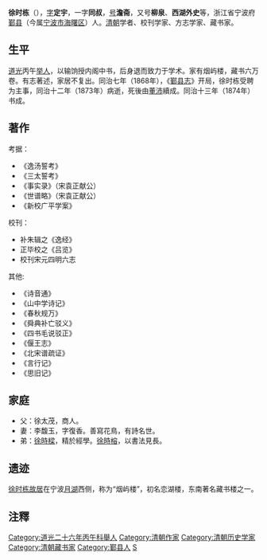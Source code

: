 '''徐时栋'''（{{bd|1814年||1873年|catIdx=X徐}}），[[表字|字]]'''定宇'''，一字'''同叔'''，[[号|号]]'''澹斋'''，又号'''柳泉'''、'''西湖外史'''等，浙江省宁波府[[鄞县|鄞县]]（今属[[宁波市|宁波市]][[海曙区|海曙区]]）人。[[清朝|清朝]]学者、校刊学家、方志学家、藏书家。

== 生平 ==
[[道光|道光]]丙午[[举人|举人]]，以输饷授内阁中书，后身退而致力于学术。家有烟屿楼，藏书六万卷。有志著述，家居不复出。同治七年（1868年），《[[鄞县志|鄞县志]]》开局，徐时栋受聘为主事，同治十二年（1873年）病逝，死後由[[董沛|董沛]]續成。同治十三年（1874年）书成。{{NoteTag|《同治鄞县志》张恕序指出《同治鄞县志》补辨钱大听《鄞县志》的遗误甚多，“全书以钱志为本，采辑之疏者补之，考证之误者辨之，而引用之舛者核正之。条系各卷，不下千百事。”}}

==著作==
考据：
*《逸汤誓考》
*《三太誓考》
*《事实录》（宋袁正献公）
*《世谱略》（宋袁正献公）
*《新校广平学案》

校刊：
*补朱辑之《逸经》
*正毕校之《吕览》
*校刊宋元四明六志

其他:
*《诗音通》
*《山中学诗记》
*《春秋规万》
*《舜典补亡驳义》
*《四书毛说驳正》
*《偃王志》
*《北宋谱疏证》
*《言行记》
*《思旧记》

== 家庭 ==
*父：徐太茂，商人。
*妻：李馥玉，字復香。善寫花鳥，有詩名世。
*弟：[[徐時樑|徐時樑]]，精於經學。[[徐時榕|徐時榕]]，以書法見長。

==遗迹==
[[徐时栋故居|徐时栋故居]]在宁波[[月湖_(宁波)|月湖]]西侧，称为“烟屿楼”，初名恋湖楼，东南著名藏书楼之一。

{{Gallery
|width = 240
|height = 
|lines = 1
|File:Ningbo Xu Shidong Guju 2013.07.27 07-13-25.jpg|烟屿楼外部
|File:Ningbo Xu Shidong Guju 2013.07.27 07-14-28.jpg|烟屿楼内部
|File:Ningbo Xu Shidong Guju 2013.07.27 07-15-23.jpg|烟屿楼内部
}}

==注釋==
{{NoteFoot}}

{{DEFAULTSORT:X徐}}
[[Category:道光二十六年丙午科舉人|Category:道光二十六年丙午科舉人]]
[[Category:清朝作家|Category:清朝作家]]
[[Category:清朝历史学家|Category:清朝历史学家]]
[[Category:清朝藏书家|Category:清朝藏书家]]
[[Category:鄞县人|Category:鄞县人]]
[[Category:徐姓|S]]